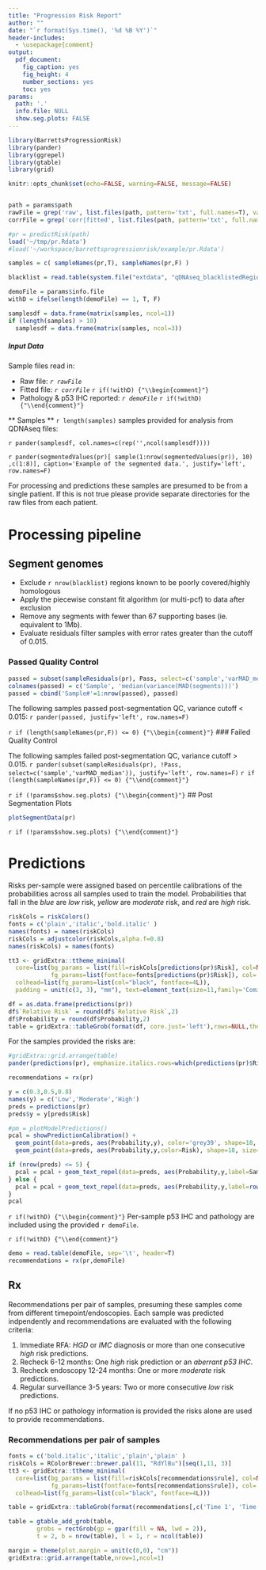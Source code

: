 ```yaml
---
title: "Progression Risk Report"
author: ""
date: "`r format(Sys.time(), '%d %B %Y')`"
header-includes:
  - \usepackage{comment}
output: 
  pdf_document: 
    fig_caption: yes
    fig_height: 4
    number_sections: yes
    toc: yes
params: 
  path: '.'
  info.file: NULL 
  show.seg.plots: FALSE
---
```




```r
library(BarrettsProgressionRisk)
library(pander)
library(ggrepel)
library(gtable)
library(grid)

knitr::opts_chunk$set(echo=FALSE, warning=FALSE, message=FALSE)


path = params$path
rawFile = grep('raw', list.files(path, pattern='txt', full.names=T), value=T, ignore.case=T)
corrFile = grep('corr|fitted', list.files(path, pattern='txt', full.names=T), value=T,ignore.case=T)

#pr = predictRisk(path)
load('~/tmp/pr.Rdata')
#load('~/workspace/barrettsprogressionrisk/example/pr.Rdata')

samples = c( sampleNames(pr,T), sampleNames(pr,F) )

blacklist = read.table(system.file("extdata", "qDNAseq_blacklistedRegions.txt", package="BarrettsProgressionRisk"), sep = '\t', header=T)

demoFile = params$info.file
withD = ifelse(length(demoFile) == 1, T, F)

samplesdf = data.frame(matrix(samples, ncol=1))
if (length(samples) > 10)
  samplesdf = data.frame(matrix(samples, ncol=3))

```

##### Input Data

Sample files read in:

* Raw file: _`r rawFile`_
* Fitted file: _`r corrFile`_
`r if(!withD) {"\\begin{comment}"}`
* Pathology & p53 IHC reported: _`r demoFile`_
`r if(!withD) {"\\end{comment}"}`

** Samples **
`r length(samples)` samples provided for analysis from QDNAseq files: 

`r pander(samplesdf, col.names=c(rep('',ncol(samplesdf))))` 

`r pander(segmentedValues(pr)[ sample(1:nrow(segmentedValues(pr)), 10) ,c(1:8)], caption='Example of the segmented data.', justify='left', row.names=F)`

For processing and predictions these samples are presumed to be from a single patient. If this is not true please provide separate directories for the raw files from each patient.

\pagebreak

# Processing pipeline

## Segment genomes

- Exclude `r nrow(blacklist)` regions known to be poorly covered/highly homologous
- Apply the piecewise constant fit algorithm (or multi-pcf) to data after exclusion
- Remove any segments with fewer than 67 supporting bases (ie. equivalent to 1Mb).
- Evaluate residuals filter samples with error rates greater than the cutoff of 0.015.

### Passed Quality Control
```r
passed = subset(sampleResiduals(pr), Pass, select=c('sample','varMAD_median'))
colnames(passed) = c('Sample', 'median(variance(MAD(segments)))')
passed = cbind('Sample#'=1:nrow(passed), passed)
```
The following samples passed post-segmentation QC, variance cutoff < 0.015:
`r pander(passed, justify='left', row.names=F)`

`r if (length(sampleNames(pr,F)) <= 0) {"\\begin{comment}"}`
### Failed Quality Control

The following samples failed post-segmentation QC, variance cutoff > 0.015.
`r pander(subset(sampleResiduals(pr), !Pass, select=c('sample','varMAD_median')), justify='left', row.names=F)` 
`r if (length(sampleNames(pr,F)) <= 0) {"\\end{comment}"}`

`r if (!params$show.seg.plots) {"\\begin{comment}"}`
## Post Segmentation Plots
```r
plotSegmentData(pr)
```
`r if (!params$show.seg.plots) {"\\end{comment}"}`

\pagebreak

# Predictions

Risks per-sample were assigned based on percentile calibrations of the probabilities across all samples used to train the model.  Probabilities that fall in the *blue* are *low* risk, *yellow* are *moderate* risk, and *red* are *high* risk.

```r
riskCols = riskColors()
fonts = c('plain','italic','bold.italic' )
names(fonts) = names(riskCols)
riskCols = adjustcolor(riskCols,alpha.f=0.8)
names(riskCols) = names(fonts)

tt3 <- gridExtra::ttheme_minimal(
  core=list(bg_params = list(fill=riskCols[predictions(pr)$Risk], col=NA),
            fg_params=list(fontface=fonts[predictions(pr)$Risk]), col='white'),
  colhead=list(fg_params=list(col="black", fontface=4L)),
  padding = unit(c(3, 3), "mm"), text=element_text(size=11,family='Comic Sans MS'))

df = as.data.frame(predictions(pr))
df$`Relative Risk` = round(df$`Relative Risk`,2)
df$Probability = round(df$Probability,2)
table = gridExtra::tableGrob(format(df, core.just='left'),rows=NULL,theme=tt3)
```

For the samples provided the risks are:

```r
#gridExtra::grid.arrange(table)
pander(predictions(pr), emphasize.italics.rows=which(predictions(pr)$Risk == 'Moderate'), emphasize.strong.rows=which(predictions(pr)$Risk == 'High'), justify='left', digits=2, row.names=F)

```

```r
recommendations = rx(pr)

y = c(0.3,0.5,0.8)
names(y) = c('Low','Moderate','High')
preds = predictions(pr)
preds$y = y[preds$Risk]

#pm = plotModelPredictions()
pcal = showPredictionCalibration() + 
  geom_point(data=preds, aes(Probability,y), color='grey39', shape=18, size=5, show.legend = F) + 
  geom_point(data=preds, aes(Probability,y,color=Risk), shape=18, size=4, show.legend=F) 

if (nrow(preds) <= 5) {
  pcal = pcal + geom_text_repel(data=preds, aes(Probability,y,label=Sample,angle=45,segment.color=Risk), show.legend=F )
} else {
  pcal = pcal + geom_text_repel(data=preds, aes(Probability,y,label=rownames(predictions(pr)),angle=45), segment.color='white',show.legend=F )
}
pcal  
```

<!--
### Prediction Plot B

```r
# TODO add predictions(pr) as geom_points on the plot and label them.
pm = plotModelPredictions()
bp = ggplot_build(pm)

preds = predictions(pr)

preds = cbind(preds, do.call(rbind,lapply(preds$Probability, function(p) {
  subset(bp[['data']][[1]], p < xmax & p > xmin, select=c('y','fill'))
})))

for (i in 1:nrow(preds))
  pm = pm + 
  geom_point(data=preds[i,], aes(Probability,y,color=Risk), color='grey39', shape=18, size=5) +
  geom_point(data=preds[i,], aes(Probability,y,color=Risk), color=preds[i,'fill'], shape=18, size=3) + 
  geom_text_repel(data=preds[i,], aes(Probability,y,label=Sample),nudge_y=1)

pm
```
-->

`r if(!withD) {"\\begin{comment}"}`
Per-sample p53 IHC and pathology are included using the provided `r demoFile`.  

`r if(!withD) {"\\end{comment}"}`

```r
demo = read.table(demoFile, sep='\t', header=T)
recommendations = rx(pr,demoFile)
```

\pagebreak

## Rx 

Recommendations per pair of samples, presuming these samples come from different timepoint/endoscopies. Each sample was predicted indpendently and recommendations are evaluated with the following criteria:

1. Immediate RFA: *HGD* or *IMC* diagnosis or more than one consecutive *high* risk predictions.
2. Recheck 6-12 months: One *high* risk prediction or an *aberrant p53 IHC*.
3. Recheck endoscopy 12-24 months: One or more *moderate* risk predictions.
4. Regular surveillance 3-5 years: Two or more consecutive *low* risk predictions.


If no p53 IHC or pathology information is provided the risks alone are used to provide recommendations.

### Recommendations per pair of samples
```r
fonts = c('bold.italic','italic','plain','plain' )
riskCols = RColorBrewer::brewer.pal(11, "RdYlBu")[seq(1,11, 3)]
tt3 <- gridExtra::ttheme_minimal(
  core=list(bg_params = list(fill=riskCols[recommendations$rule], col=NA),
            fg_params=list(fontface=fonts[recommendations$rule]), col='white'),
  colhead=list(fg_params=list(col="black", fontface=4L)))

table = gridExtra::tableGrob(format(recommendations[,c('Time 1', 'Time 2', 'Rx')], core.just='left'),rows=NULL,theme=tt3  )

table = gtable_add_grob(table,
        grobs = rectGrob(gp = gpar(fill = NA, lwd = 2)),
        t = 2, b = nrow(table), l = 1, r = ncol(table))

margin = theme(plot.margin = unit(c(0,0), "cm"))
gridExtra::grid.arrange(table,nrow=1,ncol=1)
```



